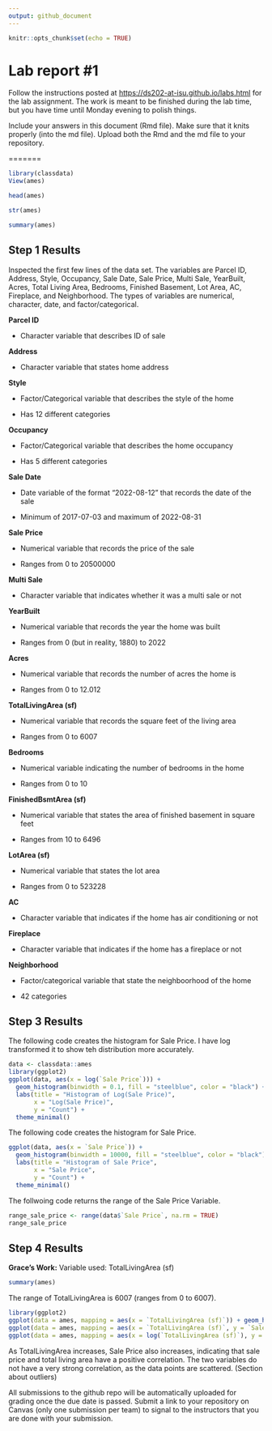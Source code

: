 ```yaml
---
output: github_document
---
```


<!-- README.md is generated from README.Rmd. Please edit the README.Rmd file -->

```r
knitr::opts_chunk$set(echo = TRUE)
```

# Lab report #1

Follow the instructions posted at <https://ds202-at-isu.github.io/labs.html> for the lab assignment. The work is meant to be finished during the lab time, but you have time until Monday evening to polish things.

Include your answers in this document (Rmd file). Make sure that it knits properly (into the md file). Upload both the Rmd and the md file to your repository.

=======

```r
library(classdata)
View(ames)

head(ames)

str(ames)

summary(ames)
```

## Step 1 Results

Inspected the first few lines of the data set. The variables are Parcel ID, Address, Style, Occupancy, Sale Date, Sale Price, Multi Sale, YearBuilt, Acres, Total Living Area, Bedrooms, Finished Basement, Lot Area, AC, Fireplace, and Neighborhood. The types of variables are numerical, character, date, and factor/categorical.

**Parcel ID**

-   Character variable that describes ID of sale

**Address**

-   Character variable that states home address

**Style**

-   Factor/Categorical variable that describes the style of the home

-   Has 12 different categories

**Occupancy**

-   Factor/Categorical variable that describes the home occupancy

-   Has 5 different categories

**Sale Date**

-   Date variable of the format "2022-08-12" that records the date of the sale

-   Minimum of 2017-07-03 and maximum of 2022-08-31

**Sale Price**

-   Numerical variable that records the price of the sale

-   Ranges from 0 to 20500000

**Multi Sale**

-   Character variable that indicates whether it was a multi sale or not

**YearBuilt**

-   Numerical variable that records the year the home was built

-   Ranges from 0 (but in reality, 1880) to 2022

**Acres**

-   Numerical variable that records the number of acres the home is

-   Ranges from 0 to 12.012

**TotalLivingArea (sf)**

-   Numerical variable that records the square feet of the living area

-   Ranges from 0 to 6007

**Bedrooms**

-   Numerical variable indicating the number of bedrooms in the home

-   Ranges from 0 to 10

**FinishedBsmtArea (sf)**

-   Numerical variable that states the area of finished basement in square feet

-   Ranges from 10 to 6496

**LotArea (sf)**

-   Numerical variable that states the lot area

-   Ranges from 0 to 523228

**AC**

-   Character variable that indicates if the home has air conditioning or not

**Fireplace**

-   Character variable that indicates if the home has a fireplace or not

**Neighborhood**

-   Factor/categorical variable that state the neighboorhood of the home

-   42 categories

## Step 3 Results

The following code creates the histogram for Sale Price. I have log transformed it to show teh distribution more accurately.

```r
data <- classdata::ames
library(ggplot2)
ggplot(data, aes(x = log(`Sale Price`))) +
  geom_histogram(binwidth = 0.1, fill = "steelblue", color = "black") +
  labs(title = "Histogram of Log(Sale Price)",
       x = "Log(Sale Price)",
       y = "Count") +
  theme_minimal()

```

The following code creates the histogram for Sale Price.

```r
ggplot(data, aes(x = `Sale Price`)) +
  geom_histogram(binwidth = 10000, fill = "steelblue", color = "black") +
  labs(title = "Histogram of Sale Price",
       x = "Sale Price",
       y = "Count") +
  theme_minimal()
```
The follwoing code returns the range of the Sale Price Variable.

```r
range_sale_price <- range(data$`Sale Price`, na.rm = TRUE)
range_sale_price
```


## Step 4 Results

**Grace's Work:** Variable used: TotalLivingArea (sf)

```r
summary(ames)
```

The range of TotalLivingArea is 6007 (ranges from 0 to 6007).

```r
library(ggplot2)
ggplot(data = ames, mapping = aes(x = `TotalLivingArea (sf)`)) + geom_histogram(binwidth = 10)
ggplot(data = ames, mapping = aes(x = `TotalLivingArea (sf)`, y = `Sale Price`)) + geom_point()
ggplot(data = ames, mapping = aes(x = log(`TotalLivingArea (sf)`), y = log(`Sale Price`))) + geom_point()
```

As TotalLivingArea increases, Sale Price also increases, indicating that sale price and total living area have a positive correlation. The two variables do not have a very strong correlation, as the data points are scattered. (Section about outliers)

All submissions to the github repo will be automatically uploaded for grading once the due date is passed. Submit a link to your repository on Canvas (only one submission per team) to signal to the instructors that you are done with your submission.

